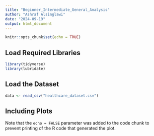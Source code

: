 ```yaml
---
title: "Beginner_Intermediate_General_Analysis"
author: "Ashraf Alsinglawi"
date: "2024-09-19"
output: html_document
---
```


```r
knitr::opts_chunk$set(echo = TRUE)
```

## Load Required Libraries

```r
library(tidyverse)
library(lubridate)
```

## Load the Dataset
```r
data <- read_csv("healthcare_dataset.csv")
```


## Including Plots


Note that the `echo = FALSE` parameter was added to the code chunk to prevent printing of the R code that generated the plot.
